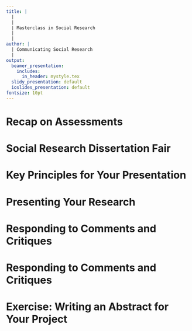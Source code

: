 ```yaml
---
title: |
  |
  |
  | Masterclass in Social Research
  |
  |
author: |
  | Communicating Social Research
  |
output:
  beamer_presentation:
    includes:
      in_header: mystyle.tex
  slidy_presentation: default
  ioslides_presentation: default
fontsize: 10pt
---
```


# Recap on Assessments

\begin{itemize}
	\item Two \textbf{blog posts} (40\%): each \textbf{1,000-word} post to summarize and reflect on two of the lectures (one b/w Weeks 2 and 5; one b/w Weeks 7-11); review materials for Week 2 workshop if needed
	\vspace{1cm}
	\item \textbf{Critical reflection paper} (60\%), a \textbf{4,000-word} (max) piece including
	\vspace{0.1cm}
	\begin{itemize}
		\item A summary of your dissertation idea/project (see \textbf{Little 2016})
		\item A discussion on how AI can help with your research, and
		\item Brief responses to the questions and/or comments/critiques that emerge from your presentation
	\end{itemize}
\end{itemize}

# Social Research Dissertation Fair

\begin{itemize}
	\item Starting from Week 8, \textbf{in each workshop we will have three to four students} to present their dissertation projects
	\vspace{0.4cm}
	\item Each presentation will last for about \textbf{15 minutes}, including discussion and Q\&A moderated by the module convener (15 minutes max); we may \textbf{record your presentation} for internal use
	\vspace{0.4cm}
	\item The main objective is to give you the opportunity to \textbf{collect feedback that can help with your dissertation} in a supportive and intimate setting; your project can be in any stage
	\vspace{0.4cm}
	\item All students will submit their \textbf{presentation slides} before the designated deadline and address the comments in the \textbf{critical response paper}
\end{itemize}

# Key Principles for Your Presentation

\begin{itemize}
	\item \textbf{Structure and Planning}: the extent to which the presentation shows prior planning based on a clear structure and a logical sequencing of topics and ideas
	\vspace{0.4cm}
	\item \textbf{Content}: the extent to which the presentation shows evidence of knowledge of the topic and covers relevant ideas and debates
	\vspace{0.4cm}
	\item \textbf{Understanding}: the extent to which the presentation shows evidence of sufficient grasp of key issues to offer critical analysis and reflection
	\vspace{0.4cm}
	\item \textbf{Communication}: the extent to which the presentation is delivered in the way to maximize communication by interacting with audience, responding to queries, and keeping to time
\end{itemize}

# Presenting Your Research

\begin{itemize}
	\item Students are free to arrange their presentations as they consider suitable for their project, but the presentation should clearly address the following items:
	\vspace{0.3cm}
	\begin{itemize}
		\item Introduction -- explicitly discuss motivation and research question
		\vspace{0.2cm}
		\item Literature review -- focus on identify the gap and/or justify hypothesis (be brief)
		\vspace{0.2cm}
		\item Research design and methods -- make sure you fully explain and justify the methods of use
		\vspace{0.2cm}
		\item Preliminary or expected findings and discussion
		\vspace{0.2cm}
		\item Concluding remarks -- reflections on big picture ("so what?"), limitations and future directions; issues for which you need feedback from your peers
	\end{itemize}
\end{itemize}

# Responding to Comments and Critiques

\begin{itemize}
	\item At the end of your presentation, there will be a Q\&A session
	\vspace{0.4cm}
	\begin{itemize}
		\item Listen to the comments and questions carefully; the key is to collect as many suggestions as possible so no need respond to everything on the spot
		\vspace{0.2cm}
		\item Stay open-minded and do not take things personally; no need to be overly defensive
	\end{itemize}
	\vspace{0.5cm}
	\item Read Humphreys (2017) and Choi (2022) to learn more about how researchers discuss each other's work
\end{itemize}

# Responding to Comments and Critiques

\begin{itemize}
	\item After the presentation, compose a written response to the comments and/or critiques in your critical reflection paper, but you should at least
	\vspace{0.4cm}
	\begin{itemize}
		\item Provide a summary of the comments/critiques
		\vspace{0.2cm}
		\item Address comments selectively and yet carefully
		\vspace{0.2cm}
		\item Disagree with respect if you can (do explain though)
	\end{itemize}
	\vspace{0.5cm}
	\item Read Noble (2017) if necessary
\end{itemize}

# Exercise: Writing an Abstract for Your Project

\begin{itemize}
	\item Your abstract is a brief statement to introduce your research (<200 words)
	\vspace{0.2cm}
	\begin{itemize}
		\item What is the main \textbf{research question}?
		\item What is the \textbf{gap} that your research trying to fill in based on prior literature? What is \textbf{distinctive to your own theory position or intellectual approach}?
		\item What is the \textbf{context and/or background}? What is the \textbf{scope condition} for general audience?
		\item What are \textbf{your methods and data sources}? 
		\item What are your \textbf{benchmark findings}? What "new facts" have you found (or expect to find)? Or what key conclusions do you draw? The value-added or originality of your work within this field?
	\end{itemize}
	\vspace{0.4cm}
	\item Submit (1) the title and (2) complete abstract and (3) a short bio no later than \textbf{1 June 2024}
\end{itemize}
